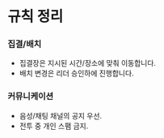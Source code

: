 # 규칙 정리

### 집결/배치
- 집결장은 지시된 시간/장소에 맞춰 이동합니다.
- 배치 변경은 리더 승인하에 진행합니다.

### 커뮤니케이션
- 음성/채팅 채널의 공지 우선.
- 전투 중 개인 스팸 금지.

